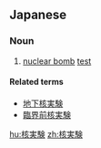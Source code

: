 ==Japanese==
{{ja-kanjitab|かく|じつ|けん|k2=じっ}}

===Noun===
{{ja-noun|かくじっけん}}

# [[nuclear bomb]] [[test]]

====Related terms====
* [[地下核実験]]
* [[臨界前核実験]]

[[hu:核実験]]
[[zh:核実験]]